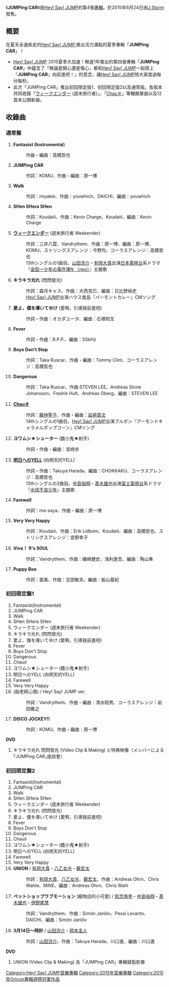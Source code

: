 {{Infobox Album
| Name           = JUMPing CAR
| Type           = [[專輯|專輯]]
| Artist         = [[Hey!_Say!_JUMP|Hey! Say! JUMP]]
| Released       = 2015年6月24日
| Recorded       = 
| Genre          = [[J-POP|J-POP]]
| Length         = 
| Label          = [[J_Storm|J Storm]]
| Producer       = 
| Reviews        =  
| Chart position = * 週間1位（[[Oricon公信榜|Oricon]]）
* 2015年6月度月間3位（Oricon）
* 2015年度年榜第19名（Oricon）
| Certification  = *金（唱片，[[日本唱片協會|日本唱片協會]]）
| Last album     = [[smart_(Hey!_Say!_JUMP專輯)|smart]]<br />（2014年）
| This album     = '''JUMPing CAR''' <br />（2015年）
| Next album     = 
| Misc           = 
}}
《'''JUMPing CAR'''》是[[Hey!_Say!_JUMP|Hey! Say! JUMP]]的第4張[[專輯|專輯]]。於2015年6月24日由[[J_Storm|J Storm]]發售。

== 概要 ==
在夏天全速疾走的[[Hey!_Say!_JUMP|Hey! Say! JUMP]],推出活力滿點的夏季專輯「'''JUMPing CAR'''」！
*[[Hey!_Say!_JUMP|Hey! Say! JUMP]] 2015夏季大加速！睽違1年推出的第四張專輯「'''JUMPing CAR'''」中蘊含了「無論是開心還是傷心，都和[[Hey!_Say!_JUMP|Hey! Say! JUMP]]一起搭上『'''JUMPing CAR'''』向前進吧！」的意念，讓[[Hey!_Say!_JUMP|Hey! Say! JUMP]]陪大家度過每分每秒。
* 此次「JUMPing CAR」推出初回限定版1、初回限定版2以及通常版。各版本共同收錄「[[Weekender/向明天的YELL|ウィークエンダー]] (週末旅行者)」、「[[Chau＃/我_I_Need_You|Chau＃]]」等暢銷單曲以及12首未公開新曲。

== 收錄曲 ==
=== 通常盤 ===
{{ubl|'''CD'''|<small>收錄「Viva! 9’s SOUL」及「Puppy Boo」兩首歌曲。</small>}}

# '''Fantasist (Instrumental''') 
#: 作曲・編曲：高橋哲也 
# '''JUMPing CAR'''
#: 作詞：KOMU、作曲・編曲：原一博
# '''Walk'''
#: 作詞：miyakei、作曲：youwhich、DAICHI、編曲：youwhich
# '''SHen SHera SHen'''
#: 作詞：Koudaiii、作曲：Kevin Charge、Koudaiii、編曲：Kevin Charge
# '''[[Weekender/向明天的YELL|ウィークエンダー]]''' (週末旅行者 Weekender)
#: 作詞：三井八雲、Vandrythem、作曲：原一博、編曲：原一博、KOMU、ストリングスアレンジ：今野均、コーラスアレンジ：高橋哲也
#: 13thシングルの1曲目。[[山田涼介|山田涼介]]・[[有岡大貴|有岡大貴]]出演[[日本電視台|日本電視台]]系ドラマ『[[金田一少年之事件簿_(電視劇)|金田一少年の事件簿N （neo）]]』主題歌
# '''キラキラ光れ''' (閃閃發光)
#: 作詞：森月キャス、作曲：大西克巳、編曲：日比野裕史
#: [[Hey!_Say!_JUMP|Hey! Say! JUMP]]出演ハウス食品『バーモントカレー』CMソング
# '''愛よ、僕を導いてゆけ''' (愛啊，引導我前進吧)
#: 作詞・作曲：オカダユータ、編曲：石塚知生
# '''Fever'''
#: 作詞・作曲：R.P.P.、編曲：SSkHz
# '''Boys Don't Stop'''
#: 作詞：Taka Ruscar、作曲・編曲：Tommy Clint、コーラスアレンジ：高橋哲也
# '''Dangerous'''
#: 作詞：Taka Ruscar、作曲:STEVEN LEE、Andreas Stone Johansson、Fredrik Hult、Andreas Oberg、編曲：STEVEN LEE
# '''[[Chau＃/我_I_Need_You|Chau＃]]'''
#: 作詞：[[藤林聖子|藤林聖子]]、作曲・編曲：[[岩崎貴文|岩崎貴文]]
#: 14thシングルの1曲目。[[Hey!_Say!_JUMP|Hey! Say! JUMP]]出演ブルボン『アーモンドキャラメルポップコーン』CMソング
# '''ヨワムシ★シューター''' (膽小鬼★射手)
#: 作詞・作曲・編曲：宮﨑歩
# '''[[Weekender/向明天的YELL|明日へのYELL]]''' (向明天的YELL)
#: 作詞・作曲：Takuya Harada、編曲：CHOKKAKU、コーラスアレンジ：高橋哲也
#: 13thシングルの2曲目。[[中島裕翔|中島裕翔]]・[[高木雄也|髙木雄也]]出演[[富士電視台|富士電視台]]系ドラマ『[[水球不良少年|水球不良少年]]』主題歌
# '''Farewell'''
#: 作詞：ma-saya、作曲・編曲：原一博
# '''Very Very Happy'''
#: 作詞：Koudaiii、作曲：Erik Lidbom、Koudaiii、編曲：高橋哲也、ストリングスアレンジ：宮野幸子
# '''Viva！ 9's SOUL'''
#: 作詞：Vandrythem、作曲：磯崎健史、浅利進吾、編曲：陶山隼
# '''Puppy Boo'''
#: 作詞：亜美、作曲：志田敏夫、編曲：船山基紀

=== 初回限定盤1 ===
{{ubl|'''CD'''|<small>收錄 電影[[暗殺教室|暗殺教室]]主題曲 「殺せんせーションズ 殺老師心情（Hey! Say! JUMP ver.）」及「DISCO JOCKEY!!」兩首歌曲。</small>}}
# Fantasist(Instrumental) 
# JUMPing CAR
# Walk
# SHen SHera SHen
# ウィークエンダー (週末旅行者 Weekender)
# キラキラ光れ (閃閃發光)
# 愛よ、僕を導いてゆけ (愛啊，引導我前進吧)
# Fever
# Boys Don't Stop
# Dangerous
# Chau♯
# ヨワムシ★シューター (膽小鬼★射手)
# 明日へのYELL (向明天的YELL)
# Farewell
# Very Very Happy
# '''{{link-ja|The杀戮感|殺せんせーションズ}}''' (殺老師心情) / Hey! Say! JUMP ver.
#: 作詞：Vandrythem、作曲・編曲：清水昭男、コーラスアレンジ：岩田雅之
# '''DISCO JOCKEY!!'''
#: 作詞：KOMU、作曲・編曲：原一博

'''DVD'''
# キラキラ光れ 閃閃發光 (Video Clip & Making) と特典映像（メンバーによる｢JUMPing CAR｣座談會）

=== 初回限定盤2 ===
{{ubl|'''CD'''|<small>收錄 「UNION」、「ペットショップラブモーション(寵物店的小可愛)」以及「3月14日～手錶」三首歌曲。</small>}}

# Fantasist(Instrumental) 
# JUMPing CAR
# Walk
# SHen SHera SHen
# ウィークエンダー (週末旅行者 Weekender)
# キラキラ光れ (閃閃發光)
# 愛よ、僕を導いてゆけ (愛啊，引導我前進吧)
# Fever
# Boys Don't Stop
# Dangerous
# Chau♯
# ヨワムシ★シューター (膽小鬼★射手)
# 明日へのYELL (向明天的YELL)
# Farewell
# Very Very Happy
# '''UNION''' / [[有岡大貴|有岡大貴]]・[[八乙女光|八乙女光]]・[[薮宏太|薮宏太]]
#: 作詞：[[有岡大貴|有岡大貴]]、[[八乙女光|八乙女光]]、[[薮宏太|薮宏太]]、作曲：Andreas Ohrn、Chris Wahle、MiNE、編曲：Andreas Ohrn、Chris Wahl
# '''ペットショップラブモーション''' (寵物店的小可愛) / [[知念侑李|知念侑李]]・[[中島裕翔|中島裕翔]]・[[髙木雄也|髙木雄也]]・[[伊野尾慧|伊野尾慧]]
#: 作詞：Vandrythem、作曲：Simön Janlöv、Pessi Levanto、DAICHI、編曲：Simön Janlöv
# '''3月14日～時計''' / [[山田涼介|山田涼介]]・[[岡本圭人|岡本圭人]]
#: 作詞：[[山田涼介|山田涼介]]、作曲：Takuya Harada、川口進、編曲：川口進
'''DVD'''
# UNION (Video Clip & Making) 及「JUMPing CAR」專輯錄製影像

{{Hey! Say! JUMP}}
{{Oricon專輯週榜冠軍 (2015年)|2015年7月6日}}
{{DEFAULTSORT:JUMPing CAR}}
[[Category:Hey!_Say!_JUMP音樂專輯|Category:Hey! Say! JUMP音樂專輯]]
[[Category:2015年音樂專輯|Category:2015年音樂專輯]]
[[Category:2015年Oricon專輯週榜冠軍作品|Category:2015年Oricon專輯週榜冠軍作品]]